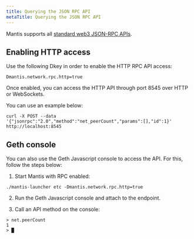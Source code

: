 ```yaml
---
title: Querying the JSON RPC API
metaTitle: Querying the JSON RPC API
---
```


Mantis supports all [standard web3 JSON-RPC APIs](https://eth.wiki/json-rpc/API#json-rpc-methods).

## Enabling HTTP access

Use the following Dkey in order to enable the HTTP RPC API access:

```
Dmantis.network.rpc.http=true
```

Once enabled, you can access the HTTP API through port 8545 over HTTP or WebSockets.

You can use an example below:

```
curl -X POST --data '{"jsonrpc":"2.0","method":"net_peerCount","params":[],"id":1}' http://localhost:8545
```


## Geth console

You can also use the Geth Javascript console to access the API. For this, follow the steps below:

1. Start Mantis with RPC enabled:

```
./mantis-launcher etc -Dmantis.network.rpc.http=true
```

2. Run the Geth Javascript console and attach to the endpoint.

3. Call an API method on the console:

```
> net.peerCount
1
> █
```
